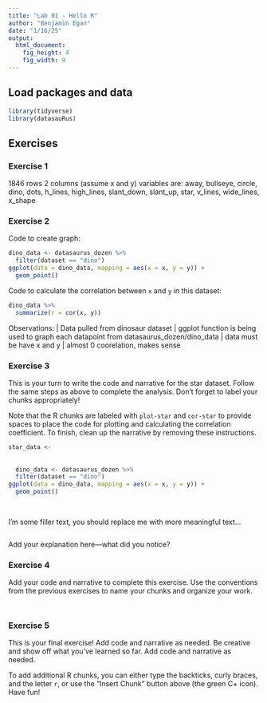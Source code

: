 ```yaml
---
title: "Lab 01 - Hello R"
author: "Benjamin Egan"
date: "1/16/25"
output: 
  html_document: 
    fig_height: 4
    fig_width: 9
---
```


## Load packages and data

```r
library(tidyverse) 
library(datasauRus)
```

## Exercises

### Exercise 1

1846 rows
 2 columns (assume x and y)
 variables are: away, bullseye, circle, dino, dots, h_lines, high_lines, slant_down, slant_up, star, v_lines, wide_lines, x_shape

### Exercise 2

Code to create graph:

```r
dino_data <- datasaurus_dozen %>%
  filter(dataset == "dino")
ggplot(data = dino_data, mapping = aes(x = x, y = y)) +
  geom_point()
```

Code to calculate the correlation between `x` and `y` in this dataset:

```r
dino_data %>%
  summarize(r = cor(x, y))
```

Observations:
  | Data pulled from dinosaur dataset
  | ggplot function is being used to graph each datapoint from datasaurus_dozen/dino_data
  | data must be have x and y
  | almost 0 coorelation, makes sense
  


### Exercise 3

This is your turn to write the code and narrative for the star dataset. Follow the same steps as above to complete the analysis. Don't forget to label your chunks appropriately!

Note that the R chunks are labeled with `plot-star` and `cor-star` to provide spaces to place the code for plotting and calculating the correlation coefficient.
To finish, clean up the narrative by removing these instructions.

```r
star_data <- 
  
  
  dino_data <- datasaurus_dozen %>%
  filter(dataset == "dino")
ggplot(data = dino_data, mapping = aes(x = x, y = y)) +
  geom_point()
  
  
```

I'm some filler text, you should replace me with more meaningful text...

```r

```
Add your explanation here—what did you notice?


### Exercise 4

Add your code and narrative to complete this exercise. Use the conventions from the previous exercises to name your chunks and organize your work.

```r

```

```r

```

### Exercise 5

This is your final exercise! Add code and narrative as needed. Be creative and show off what you’ve learned so far.
Add code and narrative as needed.

To add additional R chunks, you can either type the backticks, curly braces, and the letter `r`, or use the "Insert Chunk" button above (the green C+ icon). Have fun!


